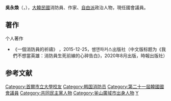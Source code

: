 {{BLP unsourced|time=2020-10-08T07:56:32+00:00}}
{{Infobox politician
| name = 吳永煥
| native_name = 오영환
| image = 2015년 1월 30일 서울특별시 소방공무원 오영환.jpg
| caption = 
| birth_date = {{Birth date and age|1988|2|10}}
| birth_place = {{KOR}}[[釜山|釜山直轄市]]
| residence = 
| nationality = {{ROK}}
| party = {{MPK}}
| other_names = 
| alma_mater = [[首爾市立大學|首爾市立大學]]
| spouse = [[金慈仁|金慈仁]]
| office = {{flagicon|South Korea}} 第21屆[[韓國國會|韓國國會]]議員
| term_start = 2020年5月30日
| term_end = 
| constituency = [[京畿道|京畿道]][[議政府市|議政府市]]甲
| predecessor = [[文喜相|文喜相]]
| successor = 
}}

'''吳永煥'''（{{kor|오영환|吳永煥|Oh Young-hwan}}，{{bd|1988年|2月10日}}），[[大韓民國|大韓民國]]消防員、作家、[[自由派|自由派]]政治人物，現任國會議員。

== 著作 ==
{{commons category|Oh Young-hwan}}
;个人著作
* 《一個消防員的祈禱》 {{lang|ko|어느　消防官의　祈禱／어느　소방관의　기도}}，2015-12-25，쌤앤파커스出版社（中文版标题为《我們不想當英雄：消防員生死前線的心碎告白》，2020年8月出版，時報出版社）

== 参考文献 ==
<references />

{{DEFAULTSORT:Oh Young-hwan}}
[[Category:首爾市立大學校友|Category:首爾市立大學校友]]
[[Category:韩国消防员|Category:韩国消防员]]
[[Category:第二十一屆韓國國會議員|Category:第二十一屆韓國國會議員]]
[[Category:共同民主黨人物|Category:共同民主黨人物]]
[[Category:釜山廣域市出身人物|Category:釜山廣域市出身人物]]
[[Category:吳姓|Y]]